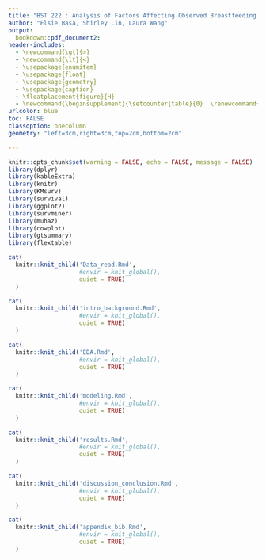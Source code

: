 ```yaml
---
title: "BST 222 : Analysis of Factors Affecting Observed Breastfeeding Durations"
author: "Elsie Basa, Shirley Lin, Laura Wang"
output: 
  bookdown::pdf_document2:
header-includes:
  - \newcommand{\gt}{>} 
  - \newcommand{\lt}{<}
  - \usepackage{enumitem}
  - \usepackage{float}
  - \usepackage{geometry}
  - \usepackage{caption}
  - \floatplacement{figure}{H}
  - \newcommand{\beginsupplement}{\setcounter{table}{0}  \renewcommand{\thetable}{S\arabic{table}} \setcounter{figure}{0} \renewcommand{\thefigure}{S\arabic{figure}}}
urlcolor: blue
toc: FALSE
classoption: onecolumn
geometry: "left=3cm,right=3cm,top=2cm,bottom=2cm"

---
```


```r
knitr::opts_chunk$set(warning = FALSE, echo = FALSE, message = FALSE)
library(dplyr)
library(kableExtra)
library(knitr)
library(KMsurv)
library(survival)
library(ggplot2)
library(survminer)
library(muhaz)
library(cowplot)
library(gtsummary)
library(flextable)
```

```r

cat(
  knitr::knit_child('Data_read.Rmd', 
                    #envir = knit_global(), 
                    quiet = TRUE)
  )

```

```r

cat(
  knitr::knit_child('intro_background.Rmd', 
                    #envir = knit_global(), 
                    quiet = TRUE)
  )

```

```r

cat(
  knitr::knit_child('EDA.Rmd', 
                    #envir = knit_global(), 
                    quiet = TRUE)
  )

```

```r

cat(
  knitr::knit_child('modeling.Rmd', 
                    #envir = knit_global(), 
                    quiet = TRUE)
  )

```

```r

cat(
  knitr::knit_child('results.Rmd', 
                    #envir = knit_global(), 
                    quiet = TRUE)
  )

```


```r

cat(
  knitr::knit_child('discussion_conclusion.Rmd', 
                    #envir = knit_global(), 
                    quiet = TRUE)
  )

```

\pagebreak
\beginsupplement
```r

cat(
  knitr::knit_child('appendix_bib.Rmd', 
                    #envir = knit_global(), 
                    quiet = TRUE)
  )

```

